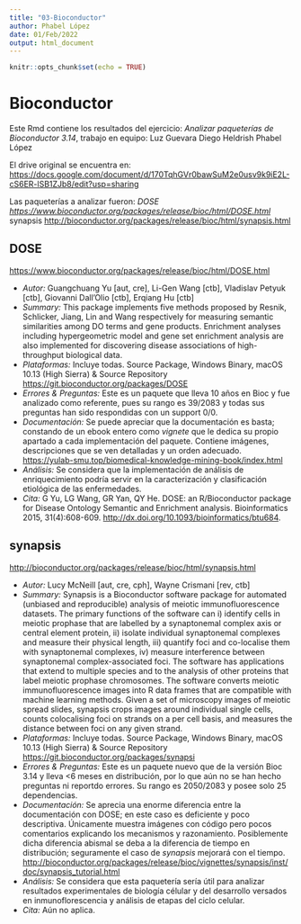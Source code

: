 ```yaml
---
title: "03-Bioconductor"
author: Phabel López
date: 01/Feb/2022
output: html_document
---
```


```r
knitr::opts_chunk$set(echo = TRUE)
```

# Bioconductor

Este Rmd contiene los resultados del ejercicio: *Analizar paqueterías de Bioconductor 3.14*, trabajo en equipo:
Luz Guevara
Diego Heldrish
Phabel López

El drive original se encuentra en: <https://docs.google.com/document/d/170TqhGVr0bawSuM2e0usv9k9iE2L-cS6ER-lSB1ZJb8/edit?usp=sharing>

Las paqueterías a analizar fueron:
*DOSE <https://www.bioconductor.org/packages/release/bioc/html/DOSE.html>
*synapsis <http://bioconductor.org/packages/release/bioc/html/synapsis.html>

## DOSE
<https://www.bioconductor.org/packages/release/bioc/html/DOSE.html>

* *Autor:* Guangchuang Yu [aut, cre], Li-Gen Wang [ctb], Vladislav Petyuk [ctb], Giovanni Dall'Olio [ctb], Erqiang Hu [ctb]
* *Summary:* This package implements five methods proposed by Resnik, Schlicker, Jiang, Lin and Wang respectively for measuring semantic similarities among DO terms and gene products. Enrichment analyses including hypergeometric model and gene set enrichment analysis are also implemented for discovering disease associations of high-throughput biological data.
* *Plataformas:* Incluye todas. Source Package, Windows Binary, macOS 10.13 (High Sierra) & Source Repository <https://git.bioconductor.org/packages/DOSE>
* *Errores & Preguntas:* Este es un paquete que lleva 10 años en Bioc y fue analizado como referente, pues su rango es 39/2083 y todas sus preguntas han sido respondidas con un support 0/0.
* *Documentación:* Se puede apreciar que la documentación es basta; constando de un ebook entero como *vignete* que le dedica su propio apartado a cada implementación del paquete. Contiene imágenes, descripciones que se ven detalladas y un orden adecuado. <https://yulab-smu.top/biomedical-knowledge-mining-book/index.html>
* *Análisis:* Se considera que la implementación de análisis de enriquecimiento podría servir en la caracterización y clasificación etiológica de las enfermedades.
* *Cita:* G Yu, LG Wang, GR Yan, QY He. DOSE: an R/Bioconductor package for Disease Ontology Semantic and Enrichment analysis. Bioinformatics 2015, 31(4):608-609. <http://dx.doi.org/10.1093/bioinformatics/btu684>.


## synapsis
<http://bioconductor.org/packages/release/bioc/html/synapsis.html>

* *Autor:* Lucy McNeill [aut, cre, cph], Wayne Crismani [rev, ctb]
* *Summary:* Synapsis is a Bioconductor software package for automated (unbiased and reproducible) analysis of meiotic immunofluorescence datasets. The primary functions of the software can i) identify cells in meiotic prophase that are labelled by a synaptonemal complex axis or central element protein, ii) isolate individual synaptonemal complexes and measure their physical length, iii) quantify foci and co-localise them with synaptonemal complexes, iv) measure interference between synaptonemal complex-associated foci. The software has applications that extend to multiple species and to the analysis of other proteins that label meiotic prophase chromosomes. The software converts meiotic immunofluorescence images into R data frames that are compatible with machine learning methods. Given a set of microscopy images of meiotic spread slides, synapsis crops images around individual single cells, counts colocalising foci on strands on a per cell basis, and measures the distance between foci on any given strand.
* *Plataformas:* Incluye todas. Source Package, Windows Binary, macOS 10.13 (High Sierra) & Source Repository <https://git.bioconductor.org/packages/synapsi>
* *Errores & Preguntas:* Este es un paquete nuevo que de la versión Bioc 3.14 y lleva <6 meses en distribución, por lo que aún no se han hecho preguntas ni reportdo errores. Su rango es 2050/2083 y posee solo 25 dependencias.
* *Documentación:* Se aprecia una enorme diferencia entre la documentación con DOSE; en este caso es deficiente y poco descriptiva. Únicamente muestra imágenes con código pero pocos comentarios explicando los mecanismos y razonamiento. Posiblemente dicha diferencia abismal se deba a la diferencia de tiempo en distribución; seguramente el caso de *synapsis* mejorará con el tiempo. <http://bioconductor.org/packages/release/bioc/vignettes/synapsis/inst/doc/synapsis_tutorial.html>
* *Análisis:* Se considera que esta paquetería sería útil para analizar resultados experimentales de biología célular y del desarrollo versados en inmunoflorescencia y análisis de etapas del ciclo celular.
* *Cita:* Aún no aplica.


